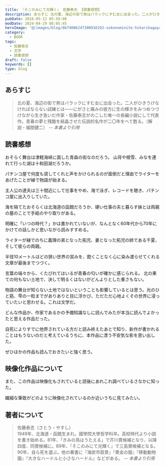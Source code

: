 ```yaml
---
title: 『そこのみにて光輝く』 佐藤泰志 【読書感想】
description: あらすじ 北の夏、海辺の街で男はバラックにすむ女に出会った。二人がひきうけなければならない試練とは――にがさと痛みの彼方に生の輝きをみつめつづけながら生き急いだ作家・佐藤泰志がのこした唯一の長編小説にして代表作。青春の夢と残酷を結晶させた伝説的名作が二〇年をへて甦る。
pubDate: 2016-05-12 05:59:00
modDate: 2024-04-29 08:05:45
heroImage: '@/images/blog/8674006247300916192-sokonominite-hikarikagayaku.webp'
category:
  - BOOK
tags:
  - 佐藤泰志
  - 文学
  - 読書感想
draft: false
keywords: []
type: blog
---
```


## あらすじ

> 北の夏、海辺の街で男はバラックにすむ女に出会った。二人がひきうけなければならない試練とは――にがさと痛みの彼方に生の輝きをみつめつづけながら生き急いだ作家・佐藤泰志がのこした唯一の長編小説にして代表作。青春の夢と残酷を結晶させた伝説的名作が二〇年をへて甦る。（解説・福間健二） <cite>-- 本書より引用</cite>

## 読書感想

おそらく舞台は津軽海峡に面した青森の街なのだろう。 山背や根雪、みなを連れて行った湖は十和田湖だろうか。

パチンコ屋で何度も貸してくれと声をかけられるのが面倒だと理由でライターをあげたことが縁で物語が始まる。

主人公の達夫は三十間近にして仕事をやめ、海で泳ぎ、レコードを聴き、パチンコ屋に出入りしていた。

海を隔てたおそらくは北海道の函館だろうか、硬い仕事の夫と暮らす妹とは両親の墓のことで手紙のやり取りがある。

明確に「いつの時代？」かは書かれていないが、なんとなく60年代から70年にかけての話しかと思いながら読みすすめる。

ライターが縁でのちに義理の弟となった拓児、妻となった拓児の姉である千夏、そして彼らの両親。

半径10メートルほどの狭い世界の営みを、飽くことなく心に染み渡らせてくれる文章が最後までつづく。

言葉の端々から、くたびれてはいるが青春の匂いが確かに感じられる。
北の果ての何もない土地で、決して明るくはないがどんよりとした重さもない。

物語の舞台が知らない土地ではないということも影響しているとは思う。光のひと筋、雫の一粒までがありありと目に浮かび、ただただ心地よくその世界に浸っていたいと思わせる。これは文学だ。

どんな作品か、作家であるかの予備知識なしに読んでみたが本当に読んでよかったと思える作品だった。

自死によりすでに他界されている方だと読み終えたあとで知り、新作が書かれることはもうないのだと考えているうちに、本作品に漂う不安気な影を思い出した。

ぜひほかの作品も読んでおきたいと強く思う。

<div class='not-prose'>
  <div data-vc_mylinkbox_id='886764909'></div>
</div>

## 映像化作品について

また、この作品は映像化もされていると読後にあれこれ調べているさなかに知った。

繊細な筆致がどのように映像化されているのか近いうちに見てみたい。

<div class='not-prose'>
  <div data-vc_mylinkbox_id='886764941'></div>
</div>

## 著者について

> 佐藤泰志（さとう・やすし） <br />
> 1949年、北海道・函館生まれ。國學院大學哲学科卒。高校時代より小説を書き始める。81年、「きみの鳥はうたえる」で芥川賞候補となり、以降四度、同賞候補に。89年、『そこのみにて光輝く』で三島賞候補となる。90年、自ら死を選ぶ。他の著書に『海炭市叙景』『黄金の服』『移動動物園』『大きなハードルと小さなハードル』などがある。 <cite>-- 本書より引用</cite>
